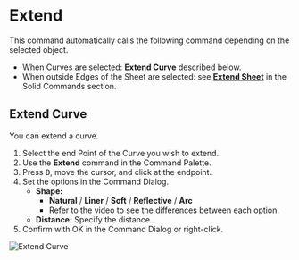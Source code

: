 
# Extend

<Reference shortcut="" command="Extend" button="" />

This command automatically calls the following command depending on the selected object.
   - When Curves are selected: **Extend Curve** described below.
   - When outside Edges of the Sheet are selected: see [**Extend Sheet**](../solid/extend) in the Solid Commands section.

## Extend Curve

You can extend a curve.

1. Select the end Point of the Curve you wish to extend.
2. Use the **Extend** command in the Command Palette.
3. Press <kbd>D</kbd>, move the cursor, and click at the endpoint.
4. Set the options in the Command Dialog.
   - **Shape:**
      - **Natural** / **Liner** /  **Soft** /  **Reflective** / **Arc**
      - Refer to the video to see the differences between each option.
   - **Distance:** Specify the distance.
5. Confirm with OK in the Command Dialog or right-click.

![Extend Curve](/img/extend-curve.gif)




